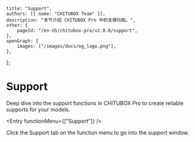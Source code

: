 
	title: "Support",
	authors: [{ name: "CHITUBOX Team" }],
	description: "本节介绍 CHITUBOX Pro 中的支撑功能。",
	other: {
		pageId: "/en-US/chitubox-pro/v2.0.0/support",
	},
	openGraph: {
		images: ["/images/docs/og_logo.png"],
	},
};

# Support

Deep dive into the support functions in CHITUBOX Pro to create reliable supports for your models.

<Entry functionMenu={["Support"]} />

Click the Support tab on the function menu to go into the support window.
